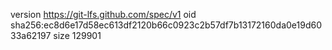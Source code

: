 version https://git-lfs.github.com/spec/v1
oid sha256:ec8d6e17d58ec613df2120b66c0923c2b57df7b13172160da0e19d6033a62197
size 129901
